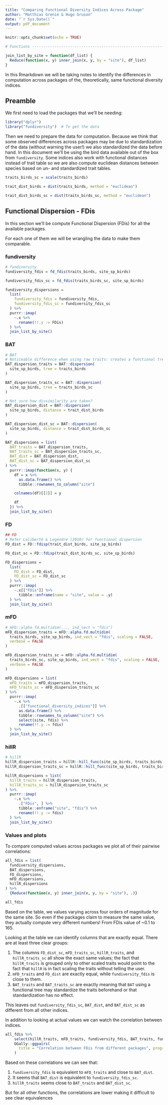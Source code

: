 ```yaml
---
title: "Comparing Functional Diversity Indices Across Package"
author: "Matthias Grenié & Hugo Gruson"
date: "`r Sys.Date()`"
output: pdf_document
---
```


```r
knitr::opts_chunk$set(echo = TRUE)

# Functions --------------------------------------------------------------------

join_list_by_site = function(df_list) {
  Reduce(function(x, y) inner_join(x, y, by = "site"), df_list)
}
```

In this Rmarkdown we will be taking notes to identify the differences in
computation across packages of the, theoretically, same functional diversity
indices.

## Preamble

We first need to load the packages that we'll be needing:

```r
library("dplyr")
library("fundiversity")  # To get the data
```

Then we need to prepare the data for computation. Because we think that some
observed differences across packages may be due to standardization of the data
(without warning the user!) we also standardized the data before hand.
In this document we'll be using the bird data available out of the box from
`fundiversity`. Some indices also work with functional distances instead of
trait table so we are also compute euclidean distances between species based on
un- and standardized trait tables.

```r
traits_birds_sc = scale(traits_birds)

trait_dist_birds = dist(traits_birds, method = "euclidean")

trait_dist_birds_sc = dist(traits_birds_sc, method = "euclidean")

```


## Functional Dispersion - FDis

In this section we'll be compute Functional Dispersion (FDis) for all the
available packages.

For each one of them we will be wrangling the data to make them comparable.

### fundiversity

```r
# fundiversity
fundiversity_fdis = fd_fdis(traits_birds, site_sp_birds)

fundiversity_fdis_sc = fd_fdis(traits_birds_sc, site_sp_birds)

fundiversity_dispersions =
  list(
    fundiversity_fdis = fundiversity_fdis,
    fundiversity_fdis_sc = fundiversity_fdis_sc
  ) %>%
  purrr::imap(
    ~.x %>%
      rename(!!.y := FDis)
  ) %>%
  join_list_by_site()

```


### BAT

```r

# BAT
# Noticeable difference when using raw traits: creates a functional tree...
BAT_dispersion_traits = BAT::dispersion(
  site_sp_birds, tree = traits_birds
)

BAT_dispersion_traits_sc = BAT::dispersion(
  site_sp_birds, tree = traits_birds_sc
)

# Not sure how dissimilarity are taken?
BAT_dispersion_dist = BAT::dispersion(
  site_sp_birds, distance = trait_dist_birds
)

BAT_dispersion_dist_sc = BAT::dispersion(
  site_sp_birds, distance = trait_dist_birds_sc
)

BAT_dispersions = list(
  BAT_traits = BAT_dispersion_traits,
  BAT_traits_sc = BAT_dispersion_traits_sc,
  BAT_dist = BAT_dispersion_dist,
  BAT_dist_sc = BAT_dispersion_dist_sc
) %>%
  purrr::imap(function(x, y) {
    df = x %>%
      as.data.frame() %>%
      tibble::rownames_to_column("site")

    colnames(df)[[2]] = y

    df
  }) %>%
  join_list_by_site()


```

### FD

```r
## FD
# Refer Laliberté & Legendre (2010) for functional dispersion
FD_dist = FD::fdisp(trait_dist_birds, site_sp_birds)

FD_dist_sc = FD::fdisp(trait_dist_birds_sc, site_sp_birds)

FD_dispersions =
  list(
    FD_dist = FD_dist,
    FD_dist_sc = FD_dist_sc
  ) %>%
  purrr::imap(
    ~.x[["FDis"]] %>%
      tibble::enframe(name = "site", value = .y)
  ) %>%
  join_list_by_site()

```


### mFD

```r


# mFD::alpha.fd.multidim(..., ind_vect = "fdis")
mFD_dispersion_traits = mFD::alpha.fd.multidim(
  traits_birds, site_sp_birds, ind_vect = "fdis", scaling = FALSE,
  verbose = FALSE
)

mFD_dispersion_traits_sc = mFD::alpha.fd.multidim(
  traits_birds_sc, site_sp_birds, ind_vect = "fdis", scaling = FALSE,
  verbose = FALSE
)

mFD_dispersions = list(
  mFD_traits = mFD_dispersion_traits,
  mFD_traits_sc = mFD_dispersion_traits_sc
) %>%
  purrr::imap(
    ~.x %>%
      .[["functional_diversity_indices"]] %>%
      as.data.frame() %>%
      tibble::rownames_to_column("site") %>%
      select(site, fdis) %>%
      rename(!!.y := fdis)
  ) %>%
  join_list_by_site()

```

### hillR

```r

# hillR
hillR_dispersion_traits = hillR::hill_func(site_sp_birds, traits_birds)
hillR_dispersion_traits_sc = hillR::hill_func(site_sp_birds, traits_birds_sc)

hillR_dispersions = list(
  hillR_traits = hillR_dispersion_traits,
  hillR_traits_sc = hillR_dispersion_traits_sc
) %>%
  purrr::imap(
    ~.x %>%
      .["FDis", ] %>%
      tibble::enframe("site", "fdis") %>%
      rename(!!.y := fdis)
  ) %>%
  join_list_by_site()

```


### Values and plots

To compare computed values across packages we plot all of their pairwise
correlations:

```r
all_fdis = list(
  fundiversity_dispersions,
  BAT_dispersions,
  FD_dispersions,
  mFD_dispersions,
  hillR_dispersions
) %>%
  {Reduce(function(x, y) inner_join(x, y, by = "site"), .)}

all_fdis
```

Based on the table, we values varying across four orders of magnitude for the
same site. So even if the packages claim to measure the same value, they
actually compute very different numbers! From FDis value of ~0.1 to 165.

Looking at the table we can identify columns that are exactly equal.
There are at least three clear groups:

1. The columns `FD_dist_sc`, `mFD_traits_sc`, `hillR_traits`, and
`hillR_traits_sc` all show the exact same values; the fact that `hillR_traits`
is grouped only to other scaled traits would point to the fact that `hillR` is
in fact scaling the traits without telling the user.
2. `mFD_traits` and `FD_dist` are exactly equal, while `fundiversity_fdis` is
close to them.
3. `BAT_traits` and `BAT_traits_sc` are exactly meaning that `BAT` using a
functional tree may standardize the traits beforehand or that standardization
has no effect.

This leaves out `fundiversity_fdis_sc`, `BAT_dist`, and `BAT_dist_sc` as
different from all other indices.

In addition to looking at actual values we can watch the correlation between
indices.

```r
all_fdis %>%
    select(hillR_traits, mFD_traits, fundiversity_fdis, BAT_traits, fundiversity_fdis_sc, BAT_dist, BAT_dist_sc) %>%
    GGally::ggpairs(
      title = "Correlation between FDis from different packages", progress = FALSE
    )
```

Based on these correlations we can see that:

1. `fundiversity_fdis` is equivalent to `mFD_traits` and close to `BAT_dist`.
2. It seems that `BAT_dist` is equivalent to `fundiversity_fdis_sc`.
3. `hillR_traits` seems close to `BAT_traits` and `BAT_dist_sc`.

But for all other functions, the correlations are lower making it difficult to
see clear equivalences



